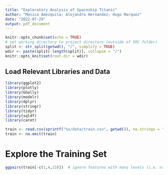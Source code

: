 ```yaml
---
title: "Exploratory Analysis of Spaceship Titanic"
author: "Monica Amezquita; Alejandro Hernandez; Hugo Marquez"
date: "2022-07-29"
output: pdf_document
---
```


```r
knitr::opts_chunk$set(echo = TRUE)
# set working directory to project directory (outside of SRC folder)
split <- str_split(getwd(), "/", simplify = TRUE)
wdir <- paste(split[-length(split)], collapse = "/")
knitr::opts_knit$set(root.dir = wdir)
```

## Load Relevant Libraries and Data

```r
library(ggplot2)
library(plotly)
library(GGally)
library(modelr)
library(dplyr)
library(stringr)
library(tidyr)
library(sqldf)
library(caret)
```

```r
train <- read.csv(sprintf("%s/data/train.csv", getwd()), na.strings = "")
train <- na.omit(train)
```

# Explore the Training Set

```r
ggpairs(train[-c(1,4,13)])  # ignore features with many levels (i.e. names)
```
